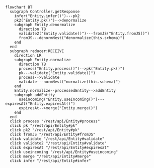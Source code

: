 ```mermaid
flowchart BT
  subgraph Controller.getResponse
    infer("Entity.infer()")---pk2
    pk2("Entity.pk()")-->denormalize
    subgraph Entity.denormalize
      direction TB
      validate2("Entity.validate()")---fromJS("Entity.fromJS()")
      fromJS---denormNest("denormalize(this.schema)")
    end
  end
  subgraph reducer:RECEIVE
    direction LR
    subgraph Entity.normalize
      direction TB
      process("Entity.process()")-->pk("Entity.pk()")
      pk---validate("Entity.validate()")
      process-->validate
      validate---normNest("normalize(this.schema)")
    end
    Entity.normalize--processedEntity-->addEntity
    subgraph addEntity
      useincoming("Entity.useIncoming()")---expiresAt("Entity.expiresAt()")
      expiresAt-->merge("Entity.merge()")
    end
  end
  click process "/rest/api/Entity#process"
  click pk "/rest/api/Entity#pk"
  click pk2 "/rest/api/Entity#pk"
  click fromJS "/rest/api/Entity#fromJS"
  click validate "/rest/api/Entity#validate"
  click validate2 "/rest/api/Entity#validate"
  click expiresAt "/rest/api/Entity#expiresat"
  click useincoming "/rest/api/Entity#useincoming"
  click merge "/rest/api/Entity#merge"
  click infer "/rest/api/Entity#infer"
```

